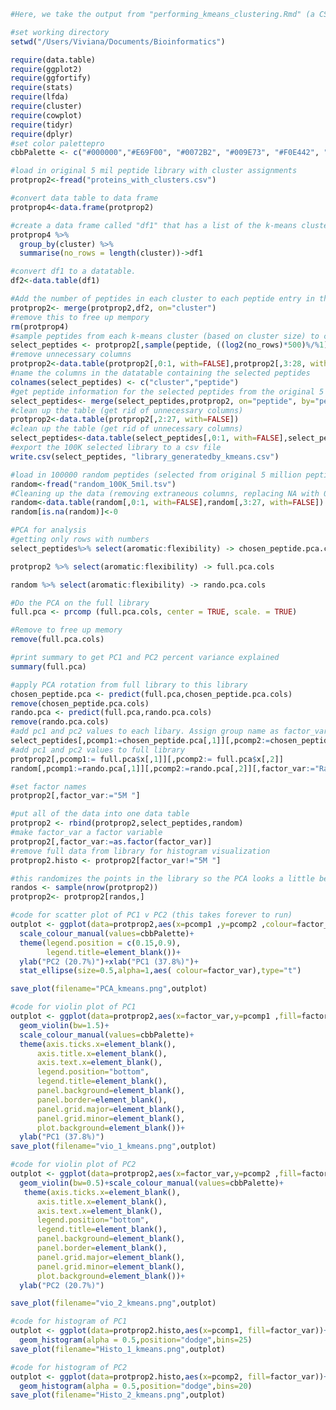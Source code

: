 ```{r setup, include=FALSE}
#Here, we take the output from "performing_kmeans_clustering.Rmd" (a CSV file that has a library of 5 milllion peptides with their k-means cluster assignments) and sample it to create a 100K peptide library. PCA is then used to compare the diversity of the selected 100K library versus a random 100K library

#set working directory
setwd("/Users/Viviana/Documents/Bioinformatics")

require(data.table)
require(ggplot2)
require(ggfortify)
require(stats)
require(lfda)
require(cluster)
require(cowplot)
require(tidyr)
require(dplyr)
#set color palettepro
cbbPalette <- c("#000000","#E69F00", "#0072B2", "#009E73", "#F0E442", "#56B4E9", "#D55E00", "#CC79A7")

#load in original 5 mil peptide library with cluster assignments
protprop2<-fread("proteins_with_clusters.csv")

#convert data table to data frame
protprop4<-data.frame(protprop2)

#create a data frame called "df1" that has a list of the k-means clusters and the number of peptides in each k-means cluster
protprop4 %>% 
  group_by(cluster) %>%
  summarise(no_rows = length(cluster))->df1

#convert df1 to a datatable.
df2<-data.table(df1)

#Add the number of peptides in each cluster to each peptide entry in the 5 million peptide datatable
protprop2<- merge(protprop2,df2, on="cluster")
#remove this to free up mempory
rm(protprop4)
#sample peptides from each k-means cluster (based on cluster size) to create a ~100K peptide library
select_peptides <- protprop2[,sample(peptide, ((log2(no_rows)*500)%/%1)), by=c("cluster")]
#remove unnecessary columns
protprop2<-data.table(protprop2[,0:1, with=FALSE],protprop2[,3:28, with=FALSE],protprop2[,31:31, with=FALSE])
#name the columns in the datatable containing the selected peptides
colnames(select_peptides) <- c("cluster","peptide")
#get peptide information for the selected peptides from the original 5 million peptide table
select_peptides<- merge(select_peptides,protprop2, on="peptide", by="peptide")
#clean up the table (get rid of unnecessary columns)
protprop2<-data.table(protprop2[,2:27, with=FALSE])
#clean up the table (get rid of unnecessary columns)
select_peptides<-data.table(select_peptides[,0:1, with=FALSE],select_peptides[,4:28, with=FALSE])
#export the 100K selected library to a csv file
write.csv(select_peptides, "library_generatedby_kmeans.csv")

#load in 100000 random peptides (selected from original 5 million peptide library) and their properties
random<-fread("random_100K_5mil.tsv")
#Cleaning up the data (removing extraneous columns, replacing NA with 0)
random<-data.table(random[,0:1, with=FALSE],random[,3:27, with=FALSE])
random[is.na(random)]<-0

#PCA for analysis
#getting only rows with numbers
select_peptides%>% select(aromatic:flexibility) -> chosen_peptide.pca.cols

protprop2 %>% select(aromatic:flexibility) -> full.pca.cols

random %>% select(aromatic:flexibility) -> rando.pca.cols

#Do the PCA on the full library
full.pca <- prcomp (full.pca.cols, center = TRUE, scale. = TRUE)

#Remove to free up memory
remove(full.pca.cols)

#print summary to get PC1 and PC2 percent variance explained
summary(full.pca)

#apply PCA rotation from full library to this library
chosen_peptide.pca <- predict(full.pca,chosen_peptide.pca.cols)
remove(chosen_peptide.pca.cols)
rando.pca <- predict(full.pca,rando.pca.cols)
remove(rando.pca.cols)
#add pc1 and pc2 values to each libary. Assign group name as factor_var
select_peptides[,pcomp1:=chosen_peptide.pca[,1]][,pcomp2:=chosen_peptide.pca[,2]][,factor_var:="Select_100K"]
#add pc1 and pc2 values to full library
protprop2[,pcomp1:= full.pca$x[,1]][,pcomp2:= full.pca$x[,2]]
random[,pcomp1:=rando.pca[,1]][,pcomp2:=rando.pca[,2]][,factor_var:="Random_100K"]

#set factor names
protprop2[,factor_var:="5M "]

#put all of the data into one data table
protprop2 <- rbind(protprop2,select_peptides,random)
#make factor_var a factor variable
protprop2[,factor_var:=as.factor(factor_var)]
#remove full data from library for histogram visualization
protprop2.histo <- protprop2[factor_var!="5M "]

#this randomizes the points in the library so the PCA looks a little better
randos <- sample(nrow(protprop2))
protprop2<- protprop2[randos,]

#code for scatter plot of PC1 v PC2 (this takes forever to run)
outplot <- ggplot(data=protprop2,aes(x=pcomp1 ,y=pcomp2 ,colour=factor_var))+geom_jitter(alpha=0.3,shape = 20, size = 0.2)+
  scale_colour_manual(values=cbbPalette)+
  theme(legend.position = c(0.15,0.9),
        legend.title=element_blank())+
  ylab("PC2 (20.7%)")+xlab("PC1 (37.8%)")+
  stat_ellipse(size=0.5,alpha=1,aes( colour=factor_var),type="t")

save_plot(filename="PCA_kmeans.png",outplot)

#code for violin plot of PC1
outplot <- ggplot(data=protprop2,aes(x=factor_var,y=pcomp1 ,fill=factor_var))+
  geom_violin(bw=1.5)+
  scale_colour_manual(values=cbbPalette)+
  theme(axis.ticks.x=element_blank(),
      axis.title.x=element_blank(),
      axis.text.x=element_blank(),
      legend.position="bottom",
      legend.title=element_blank(),
      panel.background=element_blank(),
      panel.border=element_blank(),
      panel.grid.major=element_blank(),
      panel.grid.minor=element_blank(),
      plot.background=element_blank())+
  ylab("PC1 (37.8%)")
save_plot(filename="vio_1_kmeans.png",outplot)

#code for violin plot of PC2
outplot <- ggplot(data=protprop2,aes(x=factor_var,y=pcomp2 ,fill=factor_var))+
  geom_violin(bw=0.5)+scale_colour_manual(values=cbbPalette)+
   theme(axis.ticks.x=element_blank(),
      axis.title.x=element_blank(),
      axis.text.x=element_blank(),
      legend.position="bottom",
      legend.title=element_blank(),
      panel.background=element_blank(),
      panel.border=element_blank(),
      panel.grid.major=element_blank(),
      panel.grid.minor=element_blank(),
      plot.background=element_blank())+
  ylab("PC2 (20.7%)")

save_plot(filename="vio_2_kmeans.png",outplot)

#code for histogram of PC1
outplot <- ggplot(data=protprop2.histo,aes(x=pcomp1, fill=factor_var))+
  geom_histogram(alpha = 0.5,position="dodge",bins=25)
save_plot(filename="Histo_1_kmeans.png",outplot)

#code for histogram of PC2
outplot <- ggplot(data=protprop2.histo,aes(x=pcomp2, fill=factor_var))+
  geom_histogram(alpha = 0.5,position="dodge",bins=20)
save_plot(filename="Histo_2_kmeans.png",outplot)


```